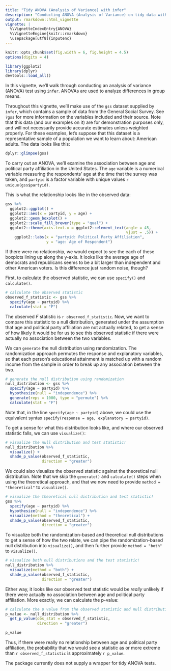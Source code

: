 ```yaml
---
title: "Tidy ANOVA (Analysis of Variance) with infer"
description: "Conducting ANOVA (Analysis of Variance) on tidy data with infer."
output: rmarkdown::html_vignette
vignette: |
  %\VignetteIndexEntry{ANOVA}
  %\VignetteEngine{knitr::rmarkdown}
  \usepackage[utf8]{inputenc}
---
```


```r
knitr::opts_chunk$set(fig.width = 6, fig.height = 4.5) 
options(digits = 4)
```

```r
library(ggplot2)
library(dplyr)
devtools::load_all()
```

In this vignette, we'll walk through conducting an analysis of variance (ANOVA) test using `infer`. ANOVAs are used to analyze differences in group means.

Throughout this vignette, we'll make use of the `gss` dataset supplied by `infer`, which contains a sample of data from the General Social Survey. See `?gss` for more information on the variables included and their source. Note that this data (and our examples on it) are for demonstration purposes only, and will not necessarily provide accurate estimates unless weighted properly. For these examples, let's suppose that this dataset is a representative sample of a population we want to learn about: American adults. The data looks like this:

```r
dplyr::glimpse(gss)
```

To carry out an ANOVA, we'll examine the association between age and political party affiliation in the United States. The `age` variable is a numerical variable measuring the respondents' age at the time that the survey was taken, and `partyid` is a factor variable with unique values `r unique(gss$partyid)`.

This is what the relationship looks like in the observed data:

```r
gss %>%
  ggplot2::ggplot() +
  ggplot2::aes(x = partyid, y = age) +
  ggplot2::geom_boxplot() +
  ggplot2::scale_fill_brewer(type = "qual") +
  ggplot2::theme(axis.text.x = ggplot2::element_text(angle = 45, 
                                                     vjust = .5)) +
    ggplot2::labs(x = "partyid: Political Party Affiliation",
                  y = "age: Age of Respondent")
```

If there were no relationship, we would expect to see the each of these boxplots lining up along the y-axis. It looks like the average age of democrats and republicans seems to be a bit larger than independent and other American voters. Is this difference just random noise, though?

First, to calculate the observed statistic, we can use `specify()` and `calculate()`.

```r
# calculate the observed statistic
observed_f_statistic <- gss %>%
  specify(age ~ partyid) %>%
  calculate(stat = "F")
```

The observed $F$ statistic is `r observed_f_statistic`. Now, we want to compare this statistic to a null distribution, generated under the assumption that age and political party affiliation are not actually related, to get a sense of how likely it would be for us to see this observed statistic if there were actually no association between the two variables.

We can `generate` the null distribution using randomization. The randomization approach permutes the response and explanatory variables, so that each person's educational attainment is matched up with a random income from the sample in order to break up any association between the two.

```r
# generate the null distribution using randomization
null_distribution <- gss %>%
  specify(age ~ partyid) %>%
  hypothesize(null = "independence") %>%
  generate(reps = 1000, type = "permute") %>%
  calculate(stat = "F")
```

Note that, in the line `specify(age ~ partyid)` above, we could use the equivalent syntax `specify(response = age, explanatory = partyid)`. 

To get a sense for what this distribution looks like, and where our observed statistic falls, we can use `visualize()`:

```r
# visualize the null distribution and test statistic!
null_distribution %>%
  visualize() + 
  shade_p_value(observed_f_statistic,
                direction = "greater")
```

We could also visualize the observed statistic against the theoretical null distribution. Note that we skip the `generate()` and `calculate()` steps when using the theoretical approach, and that we now need to provide `method = "theoretical"` to `visualize()`.

```r
# visualize the theoretical null distribution and test statistic!
gss %>%
  specify(age ~ partyid) %>%
  hypothesize(null = "independence") %>%
  visualize(method = "theoretical") + 
  shade_p_value(observed_f_statistic,
                direction = "greater")
```

To visualize both the randomization-based and theoretical null distributions to get a sense of how the two relate, we can pipe the randomization-based null distribution into `visualize()`, and then further provide `method = "both"` to `visualize()`.

```r
# visualize both null distributions and the test statistic!
null_distribution %>%
  visualize(method = "both") + 
  shade_p_value(observed_f_statistic,
                direction = "greater")
```

Either way, it looks like our observed test statistic would be _really_ unlikely if there were actually no association between age and political party affiliation. More exactly, we can calculate the p-value:

```r
# calculate the p value from the observed statistic and null distribution
p_value <- null_distribution %>%
  get_p_value(obs_stat = observed_f_statistic,
              direction = "greater")

p_value
```

Thus, if there were really no relationship between age and political party affiliation, the probability that we would see a statistic as or more extreme than `r observed_f_statistic` is approximately `r p_value`.

The package currently does not supply a wrapper for tidy ANOVA tests.

